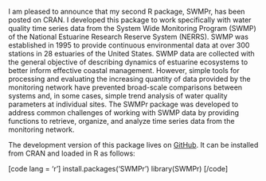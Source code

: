 
I am pleased to announce that my second R package, SWMPr, has been posted on CRAN.  I developed this package to work specifically with water quality time series data from the System Wide Monitoring Program (SWMP) of the National Estuarine Research Reserve System (NERRS).  SWMP was established in 1995 to provide continuous environmental data at over 300 stations in 28 estuaries of the United States.  SWMP data are collected with the general objective of describing dynamics of estuarine ecosystems to better inform effective coastal management.  However, simple tools for processing and evaluating the increasing quantity of data provided by the monitoring network have prevented broad-scale comparisons between systems and, in some cases, simple trend analysis of water quality parameters at individual sites. The SWMPr package was developed to address common challenges of working with SWMP data by providing functions to retrieve, organize, and analyze time series data from the monitoring network.  

The development version of this package lives on [GitHub](https://github.com/fawda123/SWMPr).  It can be installed from CRAN and loaded in R as follows:

[code lang = 'r']
install.packages('SWMPr')
library(SWMPr)
[/code]
